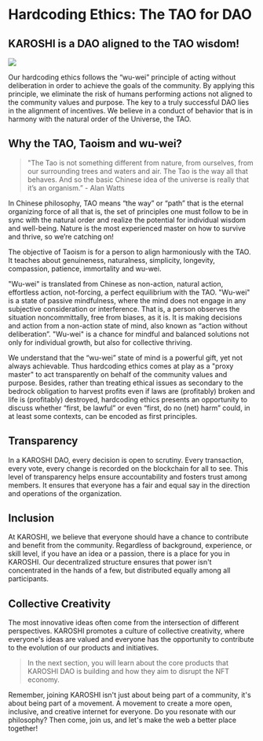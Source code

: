 
# Hardcoding Ethics: The TAO for DAO
 
## KAROSHI is a DAO aligned to the TAO wisdom!

![](/yy1.jpg)

Our hardcoding ethics follows the “wu-wei” principle of acting without deliberation in order to achieve the goals of the community. By applying this principle, we eliminate the risk of humans performing actions not aligned to the community values and purpose. The key to a truly successful DAO lies in the alignment of incentives. We believe in a conduct of behavior that is in harmony with the natural order of the Universe, the TAO.

## Why the TAO, Taoism and wu-wei?

> "The Tao is not something different from nature, from ourselves, from our surrounding trees and waters and air. The Tao is the way all that behaves. And so the basic Chinese idea of the universe is really that it’s an organism.” - Alan Watts

In Chinese philosophy, TAO means “the way” or “path” that is the eternal organizing force of all that is, the set of principles one must follow to be in sync with the natural order and realize the potential for individual wisdom and well-being. Nature is the most experienced master on how to survive and thrive, so we’re catching on!

The objective of Taoism is for a person to align harmoniously with the TAO. It teaches about genuineness, naturalness, simplicity, longevity, compassion, patience, immortality and wu-wei.

"Wu-wei" is translated from Chinese as non-action, natural action, effortless action, not-forcing, a perfect equilibrium with the TAO. "Wu-wei" is a state of passive mindfulness, where the mind does not engage in any subjective consideration or interference. That is, a person observes the situation noncommittally, free from biases, as it is. It is making decisions and action from a non-action state of mind, also known as “action without deliberation”. "Wu-wei" is a chance for mindful and balanced solutions not only for individual growth, but also for collective thriving.

We understand that the “wu-wei” state of mind is a powerful gift, yet not always achievable. Thus hardcoding ethics comes at play as a "proxy master" to act transparently on behalf of the community values and purpose. Besides, rather than treating ethical issues as secondary to the bedrock obligation to harvest profits even if laws are (profitably) broken and life is (profitably) destroyed, hardcoding ethics presents an opportunity to discuss whether “first, be lawful” or even “first, do no (net) harm” could, in at least some contexts, can be encoded as first principles.

## Transparency
In a KAROSHI DAO, every decision is open to scrutiny. Every transaction, every vote, every change is recorded on the blockchain for all to see. This level of transparency helps ensure accountability and fosters trust among members. It ensures that everyone has a fair and equal say in the direction and operations of the organization.

## Inclusion
At KAROSHI, we believe that everyone should have a chance to contribute and benefit from the community. Regardless of background, experience, or skill level, if you have an idea or a passion, there is a place for you in KAROSHI. Our decentralized structure ensures that power isn't concentrated in the hands of a few, but distributed equally among all participants.

## Collective Creativity
The most innovative ideas often come from the intersection of different perspectives. KAROSHI promotes a culture of collective creativity, where everyone's ideas are valued and everyone has the opportunity to contribute to the evolution of our products and initiatives.

> In the next section, you will learn about the core products that KAROSHI DAO is building and how they aim to disrupt the NFT economy.

Remember, joining KAROSHI isn't just about being part of a community, it's about being part of a movement. A movement to create a more open, inclusive, and creative internet for everyone. Do you resonate with our philosophy? Then come, join us, and let's make the web a better place together!